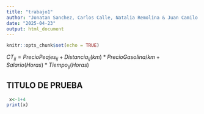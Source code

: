 ```yaml
---
title: "trabajo1"
author: "Jonatan Sanchez, Carlos Calle, Natalia Remolina & Juan Camilo Valencia"
date: "2025-04-23"
output: html_document
---
```


```r
knitr::opts_chunk$set(echo = TRUE)
```

$CT_{ij} = PrecioPeajes_{ij} + Distancia_{ij}(km) * PrecioGasolina/km + Salario(Horas) * Tiempo_{ij}(Horas)$

## TITULO DE PRUEBA

```r
 x<-1+4
print(x)

```

